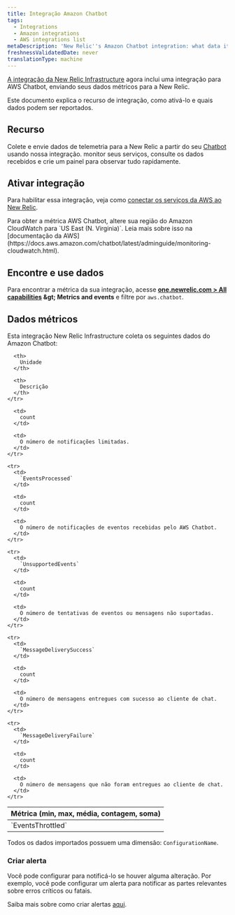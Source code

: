 ```yaml
---
title: Integração Amazon Chatbot
tags:
  - Integrations
  - Amazon integrations
  - AWS integrations list
metaDescription: 'New Relic''s Amazon Chatbot integration: what data it reports, and how to enable it.'
freshnessValidatedDate: never
translationType: machine
---
```


[A integração da New Relic Infrastructure](/docs/infrastructure/introduction-infra-monitoring) agora inclui uma integração para AWS Chatbot, enviando seus dados métricos para a New Relic.

Este documento explica o recurso de integração, como ativá-lo e quais dados podem ser reportados.

## Recurso

Colete e envie dados de telemetria para a New Relic a partir do seu [Chatbot](https://aws.amazon.com/chatbot/) usando nossa integração. monitor seus serviços, consulte os dados recebidos e crie um painel para observar tudo rapidamente.

## Ativar integração

Para habilitar essa integração, veja como [conectar os serviços da AWS ao New Relic](/docs/infrastructure/amazon-integrations/connect/aws-metric-stream/#set-up-metric-stream).

<Callout variant="important">
  Para obter a métrica AWS Chatbot, altere sua região do Amazon CloudWatch para `US East (N. Virginia)`. Leia mais sobre isso na [documentação da AWS](https://docs.aws.amazon.com/chatbot/latest/adminguide/monitoring-cloudwatch.html).
</Callout>

## Encontre e use dados

Para encontrar a métrica da sua integração, acesse <DNT>**[one.newrelic.com &gt; All capabilities](https://one.newrelic.com/all-capabilities) &amp;gt; Metrics and events**</DNT> e filtre por `aws.chatbot`.

## Dados métricos

Esta integração New Relic Infrastructure coleta os seguintes dados do Amazon Chatbot:

<table>
  <thead>
    <tr>
      <th style={{ width: "200px" }}>
        Métrica (min, max, média, contagem, soma)
      </th>

      <th>
        Unidade
      </th>

      <th>
        Descrição
      </th>
    </tr>
  </thead>

  <tbody>
    <tr>
      <td>
        `EventsThrottled`
      </td>

      <td>
        count
      </td>

      <td>
        O número de notificações limitadas.
      </td>
    </tr>

    <tr>
      <td>
        `EventsProcessed`
      </td>

      <td>
        count
      </td>

      <td>
        O número de notificações de eventos recebidas pelo AWS Chatbot.
      </td>
    </tr>

    <tr>
      <td>
        `UnsupportedEvents`
      </td>

      <td>
        count
      </td>

      <td>
        O número de tentativas de eventos ou mensagens não suportadas.
      </td>
    </tr>

    <tr>
      <td>
        `MessageDeliverySuccess`
      </td>

      <td>
        count
      </td>

      <td>
        O número de mensagens entregues com sucesso ao cliente de chat.
      </td>
    </tr>

    <tr>
      <td>
        `MessageDeliveryFailure`
      </td>

      <td>
        count
      </td>

      <td>
        O número de mensagens que não foram entregues ao cliente de chat.
      </td>
    </tr>
  </tbody>
</table>

Todos os dados importados possuem uma dimensão: `ConfigurationName`.

### Criar alerta

Você pode configurar <InlinePopover type="alerts" />para notificá-lo se houver alguma alteração. Por exemplo, você pode configurar um alerta para notificar as partes relevantes sobre erros críticos ou fatais.

Saiba mais sobre como criar alertas [aqui](/docs/alerts-applied-intelligence/new-relic-alerts/learn-alerts/introduction-alerts/).